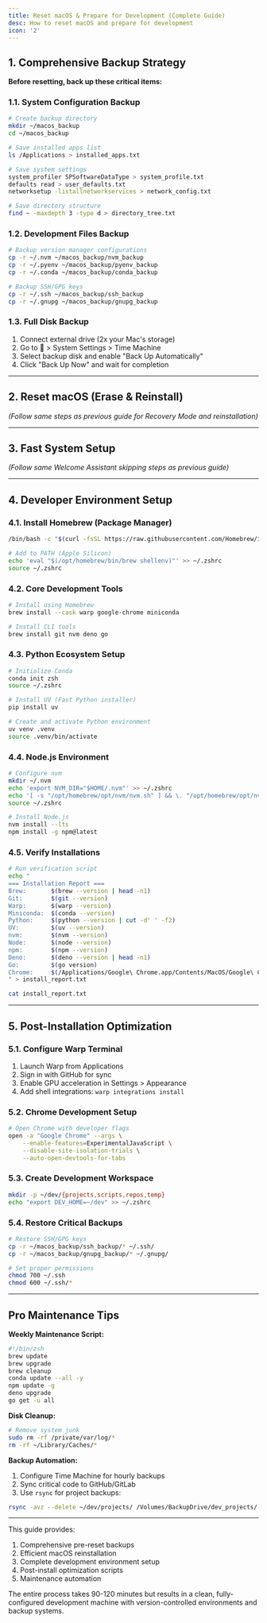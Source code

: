 ```yaml
---
title: Reset macOS & Prepare for Development (Complete Guide)
desc: How to reset macOS and prepare for development
icon: '2'
---
```



## 1. Comprehensive Backup Strategy
**Before resetting, back up these critical items:**

### 1.1. System Configuration Backup
```bash
# Create backup directory
mkdir ~/macos_backup
cd ~/macos_backup

# Save installed apps list
ls /Applications > installed_apps.txt

# Save system settings
system_profiler SPSoftwareDataType > system_profile.txt
defaults read > user_defaults.txt
networksetup -listallnetworkservices > network_config.txt

# Save directory structure
find ~ -maxdepth 3 -type d > directory_tree.txt
```

### 1.2. Development Files Backup
```bash
# Backup version manager configurations
cp -r ~/.nvm ~/macos_backup/nvm_backup
cp -r ~/.pyenv ~/macos_backup/pyenv_backup
cp -r ~/.conda ~/macos_backup/conda_backup

# Backup SSH/GPG keys
cp -r ~/.ssh ~/macos_backup/ssh_backup
cp -r ~/.gnupg ~/macos_backup/gnupg_backup
```

### 1.3. Full Disk Backup
1. Connect external drive (2x your Mac's storage)
2. Go to  > System Settings > Time Machine
3. Select backup disk and enable "Back Up Automatically"
4. Click "Back Up Now" and wait for completion

---

## 2. Reset macOS (Erase & Reinstall)
*(Follow same steps as previous guide for Recovery Mode and reinstallation)*

---

## 3. Fast System Setup
*(Follow same Welcome Assistant skipping steps as previous guide)*

---

## 4. Developer Environment Setup

### 4.1. Install Homebrew (Package Manager)
```bash
/bin/bash -c "$(curl -fsSL https://raw.githubusercontent.com/Homebrew/install/HEAD/install.sh)"

# Add to PATH (Apple Silicon)
echo 'eval "$(/opt/homebrew/bin/brew shellenv)"' >> ~/.zshrc
source ~/.zshrc
```

### 4.2. Core Development Tools
```bash
# Install using Homebrew
brew install --cask warp google-chrome miniconda

# Install CLI tools
brew install git nvm deno go
```

### 4.3. Python Ecosystem Setup
```bash
# Initialize Conda
conda init zsh
source ~/.zshrc

# Install UV (Fast Python installer)
pip install uv

# Create and activate Python environment
uv venv .venv
source .venv/bin/activate
```

### 4.4. Node.js Environment
```bash
# Configure nvm
mkdir ~/.nvm
echo 'export NVM_DIR="$HOME/.nvm"' >> ~/.zshrc
echo '[ -s "/opt/homebrew/opt/nvm/nvm.sh" ] && \. "/opt/homebrew/opt/nvm/nvm.sh"' >> ~/.zshrc
source ~/.zshrc

# Install Node.js
nvm install --lts
npm install -g npm@latest
```

### 4.5. Verify Installations
```bash
# Run verification script
echo "
=== Installation Report ===
Brew:       $(brew --version | head -n1)
Git:        $(git --version)
Warp:       $(warp --version)
Miniconda:  $(conda --version)
Python:     $(python --version | cut -d' ' -f2)
UV:         $(uv --version)
nvm:        $(nvm --version)
Node:       $(node --version)
npm:        $(npm --version)
Deno:       $(deno --version | head -n1)
Go:         $(go version)
Chrome:     $(/Applications/Google\ Chrome.app/Contents/MacOS/Google\ Chrome --version)
" > install_report.txt

cat install_report.txt
```

---

## 5. Post-Installation Optimization

### 5.1. Configure Warp Terminal
1. Launch Warp from Applications
2. Sign in with GitHub for sync
3. Enable GPU acceleration in Settings > Appearance
4. Add shell integrations: `warp integrations install`

### 5.2. Chrome Development Setup
```bash
# Open Chrome with developer flags
open -a "Google Chrome" --args \
    --enable-features=ExperimentalJavaScript \
    --disable-site-isolation-trials \
    --auto-open-devtools-for-tabs
```

### 5.3. Create Development Workspace
```bash
mkdir -p ~/dev/{projects,scripts,repos,temp}
echo "export DEV_HOME=~/dev" >> ~/.zshrc
```

### 5.4. Restore Critical Backups
```bash
# Restore SSH/GPG keys
cp -r ~/macos_backup/ssh_backup/* ~/.ssh/
cp -r ~/macos_backup/gnupg_backup/* ~/.gnupg/

# Set proper permissions
chmod 700 ~/.ssh
chmod 600 ~/.ssh/*
```

---

## Pro Maintenance Tips

**Weekly Maintenance Script:**
```bash
#!/bin/zsh
brew update
brew upgrade
brew cleanup
conda update --all -y
npm update -g
deno upgrade
go get -u all
```

**Disk Cleanup:**
```bash
# Remove system junk
sudo rm -rf /private/var/log/*
rm -rf ~/Library/Caches/*
```

**Backup Automation:**
1. Configure Time Machine for hourly backups
2. Sync critical code to GitHub/GitLab
3. Use `rsync` for project backups:
```bash
rsync -avz --delete ~/dev/projects/ /Volumes/BackupDrive/dev_projects/
```

---

This guide provides:
1. Comprehensive pre-reset backups
2. Efficient macOS reinstallation
3. Complete development environment setup
4. Post-install optimization scripts
5. Maintenance automation

The entire process takes 90-120 minutes but results in a clean, fully-configured development machine with version-controlled environments and backup systems.